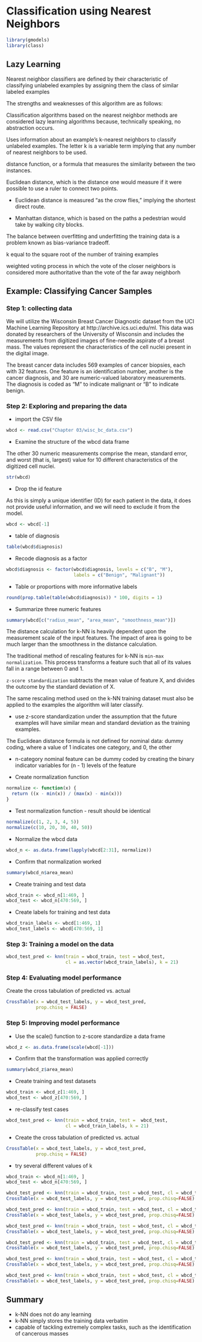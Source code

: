 # Classification using Nearest Neighbors

```r
library(gmodels)
library(class)
```

## Lazy Learning

Nearest neighbor classifiers are defined by their characteristic of classifying unlabeled examples by assigning them the class of similar labeled examples

The strengths and weaknesses of this algorithm are as follows:

Classification algorithms based on the nearest neighbor methods are considered lazy learning algorithms because, technically speaking, no abstraction occurs.

Uses information about an example's k-nearest neighbors to classify unlabeled examples.  The letter k is a variable term implying that any number of nearest neighbors to be used.

distance function, or a formula that measures the similarity between the two instances.

Euclidean distance, which is the distance one would measure if it were possible to use a ruler to connect two points.

- Euclidean distance is measured "as the crow flies," implying the shortest direct route.

- Manhattan distance, which is based on the paths a pedestrian would take by walking city blocks.

The balance between overfitting and underfitting the training data is a problem known as bias-variance tradeoff.

k equal to the square root of the number of training examples

weighted voting process in which the vote of the closer neighbors is considered more authoritative than the vote of the far away neighborh


## Example: Classifying Cancer Samples

### Step 1: collecting data

We will utilize the Wisconsin Breast Cancer Diagnostic dataset from the UCI Machine Learning Repository at http://archive.ics.uci.edu/ml. This data was donated by researchers of the University of Wisconsin and includes the measurements from digitized images of fine-needle aspirate of a breast mass. The values represent the characteristics of the cell nuclei present in the digital image.

The breast cancer data includes 569 examples of cancer biopsies, each with 32 features. One feature is an identification number, another is the cancer diagnosis, and 30 are numeric-valued laboratory measurements. The diagnosis is coded as "M" to indicate malignant or "B" to indicate benign.

### Step 2: Exploring and preparing the data

- import the CSV file

```r
wbcd <- read.csv("Chapter 03/wisc_bc_data.csv")
```

- Examine the structure of the wbcd data frame

The other 30 numeric measurements comprise the mean, standard error, and worst (that is, largest) value for 10 different characteristics of the digitized cell nuclei.

```r
str(wbcd)
```

- Drop the id feature

As this is simply a unique identifier (ID) for each patient in the data, it does not provide useful information, and we will need to exclude it from the model.

```r
wbcd <- wbcd[-1]
```

- table of diagnosis

```r
table(wbcd$diagnosis)
```

- Recode diagnosis as a factor

```r
wbcd$diagnosis <- factor(wbcd$diagnosis, levels = c("B", "M"),
                         labels = c("Benign", "Malignant"))
```

- Table or proportions with more informative labels

```r
round(prop.table(table(wbcd$diagnosis)) * 100, digits = 1)
```

- Summarize three numeric features

```r
summary(wbcd[c("radius_mean", "area_mean", "smoothness_mean")])
```

The distance calculation for k-NN is heavily dependent upon the measurement scale of the input features. The impact of area is going to be much larger than the smoothness in the distance calculation.

The traditional method of rescaling features for k-NN is `min-max normalization`. This process transforms a feature such that all of its values fall in a range between 0 and 1.

`z-score standardization` subtracts the mean value of feature X, and divides the outcome by the standard deviation of X.

The same rescaling method used on the k-NN training dataset must also be applied to the examples the algorithm will later classify.

- use z-score standardization under the assumption that the future examples will have similar mean and standard deviation as the training examples.

The Euclidean distance formula is not defined for nominal data: dummy coding, where a value of 1 indicates one category, and 0, the other

- n-category nominal feature can be dummy coded by creating the binary indicator variables for (n - 1) levels of the feature

- Create normalization function

```r
normalize <- function(x) {
  return ((x - min(x)) / (max(x) - min(x)))
}
```

- Test normalization function - result should be identical

```r
normalize(c(1, 2, 3, 4, 5))
normalize(c(10, 20, 30, 40, 50))
```

- Normalize the wbcd data

```r
wbcd_n <- as.data.frame(lapply(wbcd[2:31], normalize))
```

- Confirm that normalization worked

```r
summary(wbcd_n$area_mean)
```

- Create training and test data

```r
wbcd_train <- wbcd_n[1:469, ]
wbcd_test <- wbcd_n[470:569, ]
```

- Create labels for training and test data

```r
wbcd_train_labels <- wbcd[1:469, 1]
wbcd_test_labels <- wbcd[470:569, 1]
```

### Step 3: Training a model on the data

```r
wbcd_test_pred <- knn(train = wbcd_train, test = wbcd_test,
                      cl = as.vector(wbcd_train_labels), k = 21)
```

### Step 4: Evaluating model performance

Create the cross tabulation of predicted vs. actual

```r
CrossTable(x = wbcd_test_labels, y = wbcd_test_pred,
           prop.chisq = FALSE)
```
           
### Step 5: Improving model performance

- Use the scale() function to z-score standardize a data frame

```r
wbcd_z <- as.data.frame(scale(wbcd[-1]))
```

- Confirm that the transformation was applied correctly

```r
summary(wbcd_z$area_mean)
```

- Create training and test datasets

```r
wbcd_train <- wbcd_z[1:469, ]
wbcd_test <- wbcd_z[470:569, ]
```

- re-classify test cases

```r
wbcd_test_pred <- knn(train = wbcd_train, test =  wbcd_test,
                      cl = wbcd_train_labels, k = 21)
```

- Create the cross tabulation of predicted vs. actual

```r
CrossTable(x = wbcd_test_labels, y = wbcd_test_pred,
           prop.chisq = FALSE)
```

- try several different values of k

```r
wbcd_train <- wbcd_n[1:469, ]
wbcd_test <- wbcd_n[470:569, ]

wbcd_test_pred <- knn(train = wbcd_train, test = wbcd_test, cl = wbcd_train_labels, k=1)
CrossTable(x = wbcd_test_labels, y = wbcd_test_pred, prop.chisq=FALSE)

wbcd_test_pred <- knn(train = wbcd_train, test = wbcd_test, cl = wbcd_train_labels, k=5)
CrossTable(x = wbcd_test_labels, y = wbcd_test_pred, prop.chisq=FALSE)

wbcd_test_pred <- knn(train = wbcd_train, test = wbcd_test, cl = wbcd_train_labels, k=11)
CrossTable(x = wbcd_test_labels, y = wbcd_test_pred, prop.chisq=FALSE)

wbcd_test_pred <- knn(train = wbcd_train, test = wbcd_test, cl = wbcd_train_labels, k=15)
CrossTable(x = wbcd_test_labels, y = wbcd_test_pred, prop.chisq=FALSE)

wbcd_test_pred <- knn(train = wbcd_train, test = wbcd_test, cl = wbcd_train_labels, k=21)
CrossTable(x = wbcd_test_labels, y = wbcd_test_pred, prop.chisq=FALSE)

wbcd_test_pred <- knn(train = wbcd_train, test = wbcd_test, cl = wbcd_train_labels, k=27)
CrossTable(x = wbcd_test_labels, y = wbcd_test_pred, prop.chisq=FALSE)
```

## Summary

- k-NN does not do any learning
- k-NN simply stores the training data verbatim
- capable of tackling extremely complex tasks, such as the identification of cancerous masses
